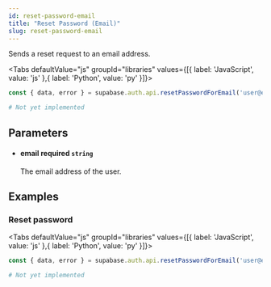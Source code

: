 ```yaml
---
id: reset-password-email
title: "Reset Password (Email)"
slug: reset-password-email
---
```



Sends a reset request to an email address.

<Tabs
  defaultValue="js"
  groupId="libraries"
  values={[{ label: 'JavaScript', value: 'js' },{ label: 'Python', value: 'py' }]}>

<TabItem value="js">

```js
const { data, error } = supabase.auth.api.resetPasswordForEmail('user@email.com')
```


</TabItem>
<TabItem value="py">

```py
# Not yet implemented
```


</TabItem>

</Tabs>

## Parameters


<ul className="method-list-group">
  
<li className="method-list-item">
  <h4 className="method-list-item-label">
    <span className="method-list-item-label-name">
      email
    </span>
    <span className="method-list-item-label-badge required">
      required
    </span>
    <span className="method-list-item-validation">
      <code>string</code>
    </span>
  </h4>
  <div class="method-list-item-description">

The email address of the user.
  
  </div>
  
</li>

</ul>














## Examples

### Reset password



<Tabs
  defaultValue="js"
  groupId="libraries"
  values={[{ label: 'JavaScript', value: 'js' },{ label: 'Python', value: 'py' }]}>

<TabItem value="js">

```js
const { data, error } = supabase.auth.api.resetPasswordForEmail('user@email.com')
```


</TabItem>
<TabItem value="py">

```py
# Not yet implemented
```


</TabItem>

</Tabs>